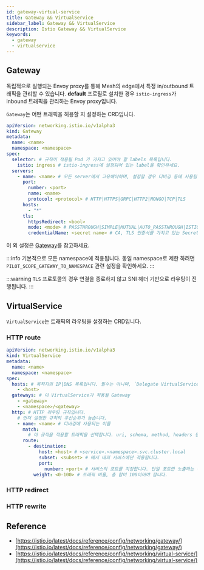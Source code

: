 ```yaml
---
id: gateway-virtual-service
title: Gateway && VirtualService
sidebar_label: Gateway && VirtualService
description: Istio Gateway && VirtualService
keywords:
  - gateway
  - virtualservice
---
```


## Gateway

독립적으로 실행되는 Envoy proxy를 통해 Mesh의 edge에서 특정 in/outbound 트래픽을 관리할 수 있습니다. **default** 프로필로 설치한 경우 `istio-ingress`가 inbound 트래픽을 관리하는 Envoy proxy입니다.

`Gateway`는 어떤 트래픽을 허용할 지 설정하는 CRD입니다.

```yaml
apiVersion: networking.istio.io/v1alpha3
kind: Gateway
metadata:
  name: <name>
  namespace: <namespace>
spec:
  selector: # 규칙이 적용될 Pod 가 가지고 있어야 할 labels 목록입니다.
    istio: ingress # istio-ingress에 설정되어 있는 label을 확인하세요.
  servers:
    - name: <name> # 모든 server에서 고유해야하며, 설정할 경우 디버깅 등에 사용됩니다.
      port:
        number: <port>
        name: <name>
        protocol: <protocol> # HTTP|HTTPS|GRPC|HTTP2|MONGO|TCP|TLS
      hosts:
        - "*"
      tls:
        httpsRedirect: <bool>
        mode: <mode> # PASSTHROUGH|SIMPLE|MUTUAL|AUTO_PASSTHROUGH|ISTIO_MUTUAL
        credentialName: <secret name> # CA, TLS 인증서를 가지고 있는 Secret의 name
```

이 외 설정은 [Gateway](https://istio.io/latest/docs/reference/config/networking/gateway/)를 참고하세요.

:::info
기본적으로 모든 namespace에 적용됩니다. 동일 namespace로 제한 하려면 `PILOT_SCOPE_GATEWAY_TO_NAMESPACE` 관련 설정을 확인하세요.
:::

:::warning
`TLS` 프로토콜의 경우 연결을 종료하지 않고 SNI 헤더 기반으로 라우팅이 진행됩니다.
:::

## VirtualService

`VirtualService`는 트래픽의 라우팅을 설정하는 CRD입니다.

### HTTP route

```yaml
apiVersion: networking.istio.io/v1alpha3
kind: VirtualService
metadata:
  name: <name>
  namespace: <namespace>
spec:
  hosts: # 목적지의 IP|DNS 목록입니다. 필수는 아니며, `Delegate VirtualService`의 경우 이 필드는 생략해야 합니다.
    - <host>
  gateways: # 이 VirtualService가 적용될 Gateway
    - <gateway>
    - <namespace>/<gateway>
  http: # HTTP 라우팅 규칙입니다.
    # 먼저 설정한 규칙의 우선순위가 높습니다.
    - name: <name> # 디버깅에 사용되는 이름
      match:
        # 이 규칙을 적용할 트래픽을 선택합니다. uri, schema, method, headers 등
      route:
        - destination:
            host: <host> # <service>.<namespace>.svc.cluster.local
            subset: <subset> # 메시 내의 서비스에만 적용됩니다.
            port:
              number: <port> # 서비스의 포트를 지정합니다. 단일 포트만 노출하는 경우 지정할 필요 업습니다.
          weight: <0-100> # 트래픽 비율, 총 합이 100이어야 합니다.
```

### HTTP redirect

### HTTP rewrite

## Reference

- [https://istio.io/latest/docs/reference/config/networking/gateway/](https://istio.io/latest/docs/reference/config/networking/gateway/)
- [https://istio.io/latest/docs/reference/config/networking/virtual-service/](https://istio.io/latest/docs/reference/config/networking/virtual-service/)
